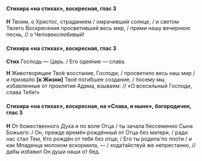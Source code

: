 #### Стихира «на стихах», воскресная, глас 3

**Н** Твоим, о Христос, страданием / омрачивший солнце, / и светом Твоего Воскресения просветивший весь мир, / прими нашу вечернюю песнь, // о Человеколюбивый!

#### Стихира «на стихах», воскресная, глас 3

**Стих** Господь — Царь. / Его одея́ние — слава.

**Н** Животворящее Твоё восстание, Господи, / просветило весь наш мир / и призва́ло **[**к Жизни**]** Твоё погибшее создание, / посему мы, избавленные от проклятия Адама, взываем: // «О всесильный Господи, слава Тебе!»

#### Стихира «на стихах», воскресная, на «Слава, и ныне», богородичен, глас 3

**Н** От божественного Духа и по воле Отца / ты зачала́ бессеменно Сына Божьего: / Он, прежде времён рождённый от Отца без матери, / ради нас стал Тем, Кто рождён от тебя без отца; / Его ты родила́ по пло́ти / и как Младенца молоком вскормила, — / хода́тайствуй же непрестанно, // дабы избавил Он души наши от бед.
